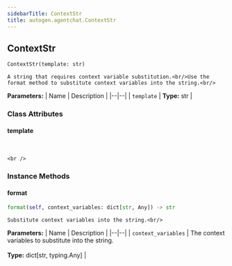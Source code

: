```yaml
---
sidebarTitle: ContextStr
title: autogen.agentchat.ContextStr
---
```

<h2 id="autogen.agentchat.ContextStr" class="doc doc-heading">
    <code class="doc-symbol doc-symbol-heading doc-symbol-class"></code>
    <span class="doc doc-object-name doc-class-name">ContextStr</span>
</h2>

```python
ContextStr(template: str)
```

    A string that requires context variable substitution.<br/>Use the format method to substitute context variables into the string.<br/>

<b>Parameters:</b>
| Name | Description |
|--|--|
| `template` | **Type:** str |

### Class Attributes

<code class="doc-symbol doc-symbol-heading doc-symbol-attribute"></code>
#### template
<br />

    <br />

### Instance Methods

<code class="doc-symbol doc-symbol-heading doc-symbol-method"></code>
#### format

```python
format(self, context_variables: dict[str, Any]) -> str
```

    Substitute context variables into the string.<br/>

<b>Parameters:</b>
| Name | Description |
|--|--|
| `context_variables` | The context variables to substitute into the string.<br/><br/>**Type:** dict[str, typing.Any] |

<br />